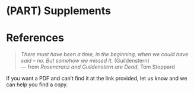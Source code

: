 # (PART) Supplements {-}

# References

> *There must have been a time, in the beginning, when we could have said – no. But somehow we missed it.* (Guildenstern)     
> --- from _Rosencranz and Guildenstern are Dead_, Tom Stoppard

If you want a PDF and can't find it at the link provided, let us know and we can help you find a copy. 